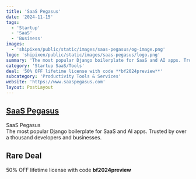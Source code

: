 ```yaml
---
title: 'SaaS Pegasus'
date: '2024-11-15'
tags:
  - 'Startup'
  - 'SaaS'
  - 'Business'
images:
  - 'shipixen/public/static/images/saas-pegasus/og-image.png'
logo: 'shipixen/public/static/images/saas-pegasus/logo.png'
summary: 'The most popular Django boilerplate for SaaS and AI apps. Trusted by over a thousand developers and businesses.'
category: 'Startup SaaS/Tools'
deal: '50% OFF lifetime license with code **bf2024preview**'
subcategory: 'Productivity Tools & Services'
website: 'https://www.saaspegasus.com'
layout: PostLayout
---
```


## [SaaS Pegasus](https://www.saaspegasus.com)

SaaS Pegasus <br/>
The most popular Django boilerplate for SaaS and AI apps. Trusted by over a thousand developers and businesses.

## Rare Deal

50% OFF lifetime license with code **bf2024preview**
